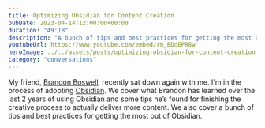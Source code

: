 ```yaml
---
title: Optimizing Obsidian for Content Creation
pubDate: 2023-04-14T12:00:00+00:00
duration: "49:18"
description: "A bunch of tips and best practices for getting the most out of Obsidian for content creation and digital gardening"
youtubeUrl: https://www.youtube.com/embed/rm_BDdEPR8w
heroImage: ../../assets/posts/optimizing-obsidian-for-content-creation.jpeg
category: "conversations"
---
```


My friend, [Brandon Boswell](https://brandonkboswell.com/), recently sat down again with me. I'm in the process of adopting [Obsidian](https://obsidian.md/). We cover what Brandon has learned over the last 2 years of using Obsidian and some tips he’s found for finishing the creative process to actually deliver more content. We also cover a bunch of tips and best practices for getting the most out of Obsidian.
